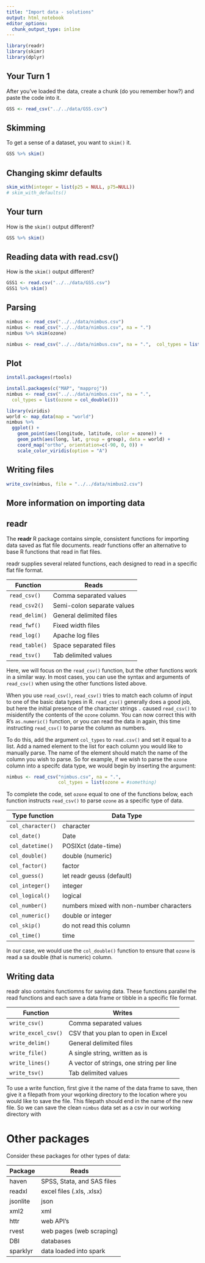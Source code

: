 ```yaml
---
title: "Import data - solutions"
output: html_notebook
editor_options: 
  chunk_output_type: inline
---
```


```r
library(readr)
library(skimr)  
library(dplyr)
```

## Your Turn 1
After you've loaded the data, create a chunk (do you remember how?) and paste the code into it.

```r
GSS <- read_csv("../../data/GSS.csv")
```

## Skimming
To get a sense of a dataset, you want to `skim()` it. 

```r
GSS %>% skim()
```

## Changing skimr defaults

```r
skim_with(integer = list(p25 = NULL, p75=NULL))
# skim_with_defaults()
```

## Your turn
How is the `skim()` output different?

```r
GSS %>% skim()
```

## Reading data with read.csv()
How is the `skim()` output different?

```r
GSS1 <- read.csv("../../data/GSS.csv")
GSS1 %>% skim()
```

## Parsing

```r
nimbus <- read_csv("../../data/nimbus.csv")
nimbus <- read_csv("../../data/nimbus.csv", na = ".")
nimbus %>% skim(ozone)
```

```r
nimbus <- read_csv("../../data/nimbus.csv", na = ".",  col_types = list(ozone = col_double()))
```

## Plot
```r
install.packages(rtools)
```

```r
install.packages(c("MAP", "mapproj"))
nimbus <- read_csv("../../data/nimbus.csv", na = ".", 
  col_types = list(ozone = col_double()))

library(viridis)
world <- map_data(map = "world")
nimbus %>% 
  ggplot() +
    geom_point(aes(longitude, latitude, color = ozone)) +
    geom_path(aes(long, lat, group = group), data = world) +
    coord_map("ortho", orientation=c(-90, 0, 0)) +
    scale_color_viridis(option = "A")
```

## Writing files

```r
write_csv(nimbus, file = "../../data/nimbus2.csv")
```


## More information on importing data


## readr

The **readr** R package contains simple, consistent functions for importing data saved as flat file documents. readr functions offer an alternative to base R functions that read in flat files. 

readr supplies several related functions, each designed to read in a specific flat file format. 

Function       | Reads
-------------- | --------------------------
`read_csv()`   | Comma separated values
`read_csv2()`  | Semi-colon separate values
`read_delim()` | General delimited files
`read_fwf()`   | Fixed width files
`read_log()`   | Apache log files
`read_table()` | Space separated files
`read_tsv()`   | Tab delimited values

Here, we will focus on the `read_csv()` function, but the other functions work in a similar way. In most cases, you can use the syntax and arguments of `read_csv()` when using the other functions listed above.

When you use `read_csv()`, `read_csv()` tries to match each column of input to one of the basic data types in R. `read_csv()` generally does a good job, but here the initial presence of the character strings `.` caused `read_csv()` to misidentify the contents of the `ozone` column. You can now correct this with R's `as.numeric()` function, or you can read the data in again, this time instructing `read_csv()` to parse the column as numbers.

To do this, add the argument `col_types` to `read.csv()` and set it equal to a list. Add a named element to the list for each column you would like to manually parse. The name of the element should match the name of the column you wish to parse. So for example, if we wish to parse the `ozone` column into a specifc data type, we would begin by inserting the argument:

```r
nimbus <- read_csv("nimbus.csv", na = ".",
                   col_types = list(ozone = #something)
```

To complete the code, set `ozone` equal to one of the functions below, each function instructs `read_csv()` to parse `ozone` as a specific type of data.

Type function     | Data Type
----------------- | -----------------------------------------
`col_character()` | character
`col_date()`      | Date
`col_datetime()`  | POSIXct (date-time)
`col_double()`    | double (numeric)
`col_factor()`    | factor
`col_guess()`     | let readr geuss (default)
`col_integer()`   | integer
`col_logical()`   | logical
`col_number()`    | numbers mixed with non-number characters
`col_numeric()`   | double or integer
`col_skip()`      | do not read this column
`col_time()`      | time

In our case, we would use the `col_double()` function to ensure that `ozone` is read a sa double (that is numeric) column.

## Writing data

readr also contains functiomns for saving data. These functions parallel the read functions and each save a data frame or tibble in a specific file format.

Function            | Writes
------------------- | ----------------------------------------
`write_csv()`       | Comma separated values
`write_excel_csv()` | CSV that you plan to open in Excel
`write_delim()`     | General delimited files
`write_file()`      | A single string, written as is
`write_lines()`     | A vector of strings, one string per line
`write_tsv()`       | Tab delimited values

To use a write function, first give it the name of the data frame to save, then give it a filepath from your wqorking directory to the location where you would like to save the file. This filepath should end in the name of the new file. So we can save the clean `nimbus` data set as a csv in our working directory with 


# Other packages

Consider these packages for other types of data:

Package  | Reads
-------- | -----
haven    | SPSS, Stata, and SAS files
readxl   | excel files (.xls, .xlsx)
jsonlite | json
xml2     | xml
httr     | web API's
rvest    | web pages (web scraping)
DBI      | databases
sparklyr | data loaded into spark